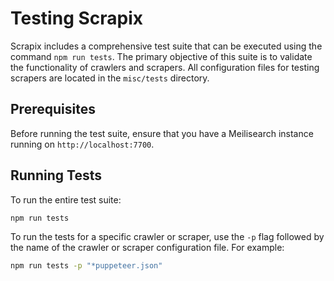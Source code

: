 # Testing Scrapix

Scrapix includes a comprehensive test suite that can be executed using the command `npm run tests`. The primary objective of this suite is to validate the functionality of crawlers and scrapers. All configuration files for testing scrapers are located in the `misc/tests` directory.

## Prerequisites

Before running the test suite, ensure that you have a Meilisearch instance running on `http://localhost:7700`.

## Running Tests

To run the entire test suite:

```bash
npm run tests
```

To run the tests for a specific crawler or scraper, use the `-p` flag followed by the name of the crawler or scraper configuration file. For example:

```bash
npm run tests -p "*puppeteer.json"
```
